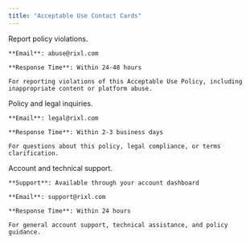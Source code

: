 ```yaml
---
title: "Acceptable Use Contact Cards"
---
```


<Columns cols={3}>
  <Card title="Report Violations">
    Report policy violations.

    **Email**: abuse@rixl.com

    **Response Time**: Within 24-48 hours

    For reporting violations of this Acceptable Use Policy, including inappropriate content or platform abuse.
  </Card>

  <Card title="Legal Questions">
    Policy and legal inquiries.

    **Email**: legal@rixl.com

    **Response Time**: Within 2-3 business days

    For questions about this policy, legal compliance, or terms clarification.
  </Card>

  <Card title="General Support">
    Account and technical support.

    **Support**: Available through your account dashboard

    **Email**: support@rixl.com

    **Response Time**: Within 24 hours

    For general account support, technical assistance, and policy guidance.
  </Card>
</Columns>
